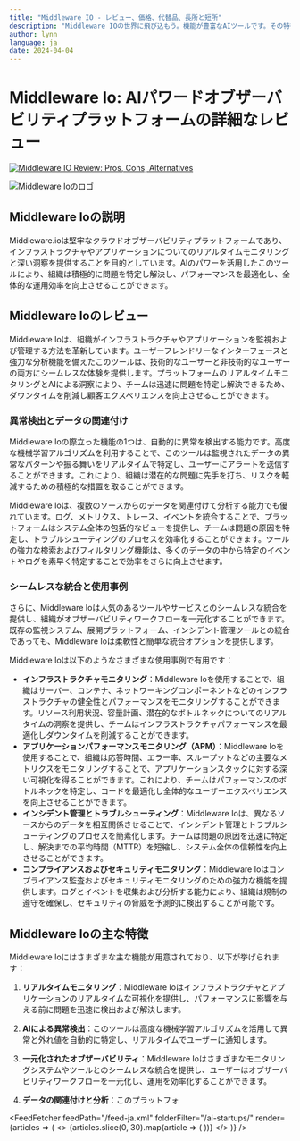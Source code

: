 ```yaml
---
title: "Middleware IO - レビュー、価格、代替品、長所と短所"
description: "Middleware IOの世界に飛び込もう。機能が豊富なAIツールです。その特徴、価格、そしてどのようにインパクトを与えているかを学びましょう。見逃さないでください！"
author: lynn
language: ja
date: 2024-04-04
---
```

        
# Middleware Io: AIパワードオブザーバビリティプラットフォームの詳細なレビュー


<BlogHeader />


[![Middleware IO Review: Pros, Cons, Alternatives](/ai-startups/middleware-io.png)](https://middleware.io/)



![Middleware Ioのロゴ](https://middleware.io/images/middleware.svg)

## Middleware Ioの説明

Middleware.ioは堅牢なクラウドオブザーバビリティプラットフォームであり、インフラストラクチャやアプリケーションについてのリアルタイムモニタリングと深い洞察を提供することを目的としています。AIのパワーを活用したこのツールにより、組織は積極的に問題を特定し解決し、パフォーマンスを最適化し、全体的な運用効率を向上させることができます。

## Middleware Ioのレビュー

Middleware Ioは、組織がインフラストラクチャやアプリケーションを監視および管理する方法を革新しています。ユーザーフレンドリーなインターフェースと強力な分析機能を備えたこのツールは、技術的なユーザーと非技術的なユーザーの両方にシームレスな体験を提供します。プラットフォームのリアルタイムモニタリングとAIによる洞察により、チームは迅速に問題を特定し解決できるため、ダウンタイムを削減し顧客エクスペリエンスを向上させることができます。

### 異常検出とデータの関連付け

Middleware Ioの際立った機能の1つは、自動的に異常を検出する能力です。高度な機械学習アルゴリズムを利用することで、このツールは監視されたデータの異常なパターンや振る舞いをリアルタイムで特定し、ユーザーにアラートを送信することができます。これにより、組織は潜在的な問題に先手を打ち、リスクを軽減するための積極的な措置を取ることができます。

Middleware Ioは、複数のソースからのデータを関連付けて分析する能力でも優れています。ログ、メトリクス、トレース、イベントを統合することで、プラットフォームはシステム全体の包括的なビューを提供し、チームは問題の原因を特定し、トラブルシューティングのプロセスを効率化することができます。ツールの強力な検索およびフィルタリング機能は、多くのデータの中から特定のイベントやログを素早く特定することで効率をさらに向上させます。

### シームレスな統合と使用事例

さらに、Middleware Ioは人気のあるツールやサービスとのシームレスな統合を提供し、組織がオブザーバビリティワークフローを一元化することができます。既存の監視システム、展開プラットフォーム、インシデント管理ツールとの統合であっても、Middleware Ioは柔軟性と簡単な統合オプションを提供します。

Middleware Ioは以下のようなさまざまな使用事例で有用です：

- **インフラストラクチャモニタリング**：Middleware Ioを使用することで、組織はサーバー、コンテナ、ネットワーキングコンポーネントなどのインフラストラクチャの健全性とパフォーマンスをモニタリングすることができます。リソース利用状況、容量計画、潜在的なボトルネックについてのリアルタイムの洞察を提供し、チームはインフラストラクチャパフォーマンスを最適化しダウンタイムを削減することができます。
- **アプリケーションパフォーマンスモニタリング（APM）**：Middleware Ioを使用することで、組織は応答時間、エラー率、スループットなどの主要なメトリクスをモニタリングすることで、アプリケーションスタックに対する深い可視化を得ることができます。これにより、チームはパフォーマンスのボトルネックを特定し、コードを最適化し全体的なユーザーエクスペリエンスを向上させることができます。
- **インシデント管理とトラブルシューティング**：Middleware Ioは、異なるソースからのデータを相互関係させることで、インシデント管理とトラブルシューティングのプロセスを簡素化します。チームは問題の原因を迅速に特定し、解決までの平均時間（MTTR）を短縮し、システム全体の信頼性を向上させることができます。
- **コンプライアンスおよびセキュリティモニタリング**：Middleware Ioはコンプライアンス監査およびセキュリティモニタリングのための強力な機能を提供します。ログとイベントを収集および分析する能力により、組織は規制の遵守を確保し、セキュリティの脅威を予測的に検出することが可能です。

## Middleware Ioの主な特徴

Middleware Ioにはさまざまな主な機能が用意されており、以下が挙げられます：

1. **リアルタイムモニタリング**：Middleware Ioはインフラストラクチャとアプリケーションのリアルタイムな可視化を提供し、パフォーマンスに影響を与える前に問題を迅速に検出および解決します。

2. **AIによる異常検出**：このツールは高度な機械学習アルゴリズムを活用して異常と外れ値を自動的に特定し、リアルタイムでユーザーに通知します。

3. **一元化されたオブザーバビリティ**：Middleware Ioはさまざまなモニタリングシステムやツールとのシームレスな統合を提供し、ユーザーはオブザーバビリティワークフローを一元化し、運用を効率化することができます。

4. **データの関連付けと分析**：このプラットフォ


<AdComponent />


<FeedFetcher feedPath="/feed-ja.xml" folderFilter="/ai-startups/" render={articles => (
    <>
        <Cards>
            {articles.slice(0, 30).map(article => (
                <Card key={article.link} title={article.title} href={article.link} />
            ))}
        </Cards>
    </>
)} />

